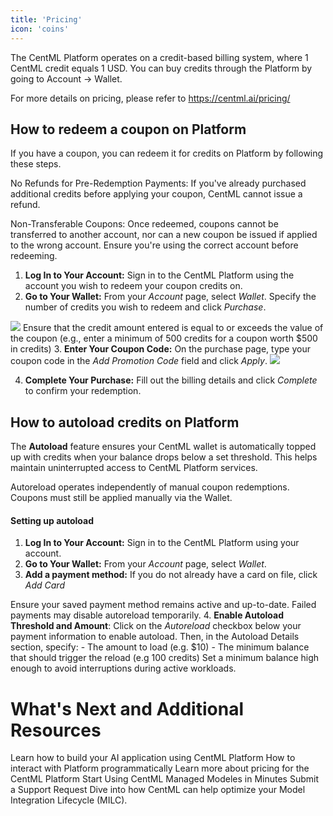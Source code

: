 ```yaml
---
title: 'Pricing'
icon: 'coins'
---
```

The CentML Platform operates on a credit-based billing system, where 1 CentML credit equals 1 USD. You can buy credits through the Platform by going to Account -> Wallet.

For more details on pricing, please refer to https://centml.ai/pricing/

## How to redeem a coupon on Platform

If you have a coupon, you can redeem it for credits on Platform by following these steps.

<Note>
No Refunds for Pre-Redemption Payments: If you've already purchased additional credits before applying your coupon, CentML cannot issue a refund.

Non-Transferable Coupons: Once redeemed, coupons cannot be transferred to another account, nor can a new coupon be issued if applied to the wrong account. Ensure you're using the correct account before redeeming.
</Note>

1. <b>Log In to Your Account:</b> Sign in to the CentML Platform using the account you wish to redeem your coupon credits on.
2. <b>Go to Your Wallet:</b> From your <i>Account</i> page, select <i>Wallet</i>. Specify the number of credits you wish to redeem and click <i>Purchase</i>.
<Frame>
    <img src="/images/wallet.png" style={{ borderRadius: '0.5rem' }} />
</Frame>

<Tip>
Ensure that the credit amount entered is equal to or exceeds the value of the coupon (e.g., enter a minimum of 500 credits for a coupon worth $500 in credits)
</Tip>
3. <b>Enter Your Coupon Code:</b> On the purchase page, type your coupon code in the <i>Add Promotion Code</i> field and click <i>Apply</i>.
<Frame>
    <img src="/images/coupon.png" style={{ borderRadius: '0.5rem' }} />
</Frame>

4. <b>Complete Your Purchase:</b> Fill out the billing details and click <i>Complete</i> to confirm your redemption.

## How to autoload credits on Platform

The <b>Autoload</b> feature ensures your CentML wallet is automatically topped up with credits when your balance drops below a set threshold. This helps maintain uninterrupted access to CentML Platform services.

<Note>
Autoreload operates independently of manual coupon redemptions. Coupons must still be applied manually via the Wallet.
</Note>

#### Setting up autoload

1. <b>Log In to Your Account:</b> Sign in to the CentML Platform using your account.
2. <b>Go to Your Wallet:</b> From your <i>Account</i> page, select <i>Wallet</i>.
3. <b>Add a payment method:</b>  If you do not already have a card on file, click <i>Add Card</i>
<Tip>
Ensure your saved payment method remains active and up-to-date. Failed payments may disable autoreload temporarily.
</Tip>
4. <b>Enable Autoload Threshold and Amount</b>: Click on the <i>Autoreload</i> checkbox below your payment information to enable autoload. Then, in the Autoload Details section, specify:
    - The amount to load (e.g. $10)
    - The minimum balance that should trigger the reload (e.g 100 credits)
    <Tip>Set a minimum balance high enough to avoid interruptions during active workloads.</Tip>



# What's Next and Additional Resources

  <CardGroup cols={2}>
  <Card
    title="Our Services"
    icon="box-open-full"
    href="/apps/llm"
  >
    Learn how to build your AI application using CentML Platform
  </Card>
  <Card
    title="Clients"
    icon="terminal"
    href="/clients/setup"
  >
    How to interact with Platform programmatically
  </Card>
  <Card
    title="Resources and Pricing"
    icon="coins"
    href="/resources/pricing"
  >
    Learn more about pricing for the CentML Platform
  </Card>
  <Card
    title="Resouces and Pricing"
    icon="cloud-binary"
    href="/home/quickstart"
  >
    Start Using CentML Managed Modeles in Minutes

 </Card>
  <Card
    title="Create an Account"
    icon="headset"
    href="/resources/account_creation"
  >
    Submit a Support Request
 </Card>
   <Card
    title="The Model Integration Lifecycle"
    icon="arrows-spin"
    href="/resources/model_integration_lifecycle"
  >
    Dive into how CentML can help optimize your Model Integration Lifecycle (MILC). 
 </Card>

</CardGroup>  


